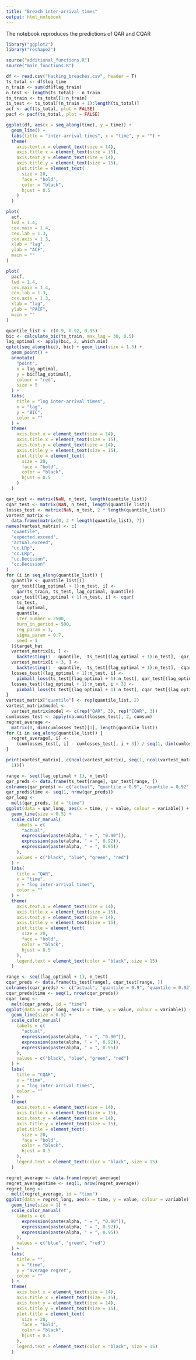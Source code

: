 ```yaml
---
title: "Breach inter-arrival times"
output: html_notebook
---
```


The notebook reproduces the predictions of QAR and CQAR

```r
library("ggplot2")
library("reshape2")

source("additional_functions.R")
source("main_functions.R")

df <- read.csv("hacking_breaches.csv", header = T)
ts_total <- df$log_time
n_train <- sum(df$flag_train)
n_test <- length(ts_total) - n_train
ts_train <- ts_total[1:n_train]
ts_test <- ts_total[(n_train + 1):length(ts_total)]
acf <- acf(ts_total, plot = FALSE)
pacf <- pacf(ts_total, plot = FALSE)
```

```r
ggplot(df, aes(x = seq_along(time), y = time)) +
  geom_line() +
  labs(title = "inter-arrival times", x = "time", y = "") +
  theme(
    axis.text.x = element_text(size = 14),
    axis.title.x = element_text(size = 15),
    axis.text.y = element_text(size = 14),
    axis.title.y = element_text(size = 15),
    plot.title = element_text(
      size = 20,
      face = "bold",
      color = "black",
      hjust = 0.5
    )
  )
```

```r
plot(
  acf,
  lwd = 1.4,
  cex.main = 1.4,
  cex.lab = 1.3,
  cex.axis = 1.3,
  xlab = "lag",
  ylab = "ACF",
  main = ""
)
```


```r
plot(
  pacf,
  lwd = 1.4,
  cex.main = 1.4,
  cex.lab = 1.3,
  cex.axis = 1.3,
  xlab = "lag",
  ylab = "PACF",
  main = ""
)
```

```r
quantile_list <- c(0.9, 0.92, 0.95)
bic <- calculate_bic(ts_train, max_lag = 30, 0.5)
lag_optimal <- apply(bic, 2, which.min)
qplot(seq_along(bic), bic) + geom_line(size = 1.5) +
  geom_point() +
  annotate(
    "point",
    x = lag_optimal,
    y = bic[lag_optimal],
    colour = "red",
    size = 5
  ) +
  labs(
    title = "log inter-arrival times",
    x = "lag",
    y = "BIC",
    color = ""
  ) +
  theme(
    axis.text.x = element_text(size = 14),
    axis.title.x = element_text(size = 15),
    axis.text.y = element_text(size = 14),
    axis.title.y = element_text(size = 15),
    plot.title = element_text(
      size = 20,
      face = "bold",
      color = "black",
      hjust = 0.5
    )
  )
```


```r
qar_test <- matrix(NaN, n_test, length(quantile_list))
cqar_test <- matrix(NaN, n_test, length(quantile_list))
losses_test <- matrix(NaN, n_test, 2 * length(quantile_list))
vartest_matrix <-
  data.frame(matrix(0, 2 * length(quantile_list), 7))
names(vartest_matrix) <- c(
  "quantile",
  "expected.exceed",
  "actual.exceed",
  "uc.LRp",
  "cc.LRp",
  "uc.Decision",
  "cc.Decision"
)
for (i in seq_along(quantile_list)) {
  quantile <- quantile_list[i]
  qar_test[(lag_optimal + 1):n_test, i] <-
    qar(ts_train, ts_test, lag_optimal, quantile)
  cqar_test[(lag_optimal + 1):n_test, i] <- cqar(
    ts_test,
    lag_optimal,
    quantile,
    iter_number = 2500,
    burn_in_period = 500,
    reg_param = 1,
    sigma_param = 0.7,
    seed = 1
  )$target_hat
  vartest_matrix[i, ] <-
    backtesting(1 - quantile, -ts_test[(lag_optimal + 1):n_test], -qar_test[(lag_optimal + 1):n_test, i])
  vartest_matrix[i + 3, ] <-
    backtesting(1 - quantile, -ts_test[(lag_optimal + 1):n_test], -cqar_test[(lag_optimal + 1):n_test, i])
  losses_test[(lag_optimal + 1):n_test, i] <-
    pinball_loss(ts_test[(lag_optimal + 1):n_test], qar_test[(lag_optimal + 1):n_test, i], quantile)
  losses_test[(lag_optimal + 1):n_test, i + 3] <-
    pinball_loss(ts_test[(lag_optimal + 1):n_test], cqar_test[(lag_optimal + 1):n_test, i], quantile)
}
vartest_matrix["quantile"] <- rep(quantile_list, 2)
vartest_matrix$model <-
  vartest_matrix$model <- c(rep("QAR", 3), rep("CQAR", 3))
cumlosses_test <- apply(na.omit(losses_test), 2, cumsum)
regret_average <-
  matrix(0, dim(cumlosses_test)[1], length(quantile_list))
for (i in seq_along(quantile_list)) {
  regret_average[, i] <-
    (cumlosses_test[, i] - cumlosses_test[, i + 3]) / seq(1, dim(cumlosses_test)[1])
}
```

```r
print(vartest_matrix[, c(ncol(vartest_matrix), seq(1, ncol(vartest_matrix) -
  1))])
```

```r
range <- seq((lag_optimal + 1), n_test)
qar_preds <- data.frame(ts_test[range], qar_test[range, ])
colnames(qar_preds) <- c("actual", "quantile = 0.9", "quantile = 0.92", "quantile = 0.95")
qar_preds$time <- seq(1, nrow(qar_preds))
qar_long <-
  melt(qar_preds, id = "time") 
ggplot(data = qar_long, aes(x = time, y = value, colour = variable)) +
  geom_line(size = 0.5) +
  scale_color_manual(
    labels = c(
      "actual",
      expression(paste(alpha, " = ", "0.90")),
      expression(paste(alpha, " = ", 0.92)),
      expression(paste(alpha, " = ", 0.95))
    ),
    values = c("black", "blue", "green", "red")
  ) +
  labs(
    title = "QAR",
    x = "time",
    y = "log inter-arrival times",
    color = ""
  ) +
  theme(
    axis.text.x = element_text(size = 14),
    axis.title.x = element_text(size = 15),
    axis.text.y = element_text(size = 14),
    axis.title.y = element_text(size = 15),
    plot.title = element_text(
      size = 20,
      face = "bold",
      color = "black",
      hjust = 0.5
    ),
    legend.text = element_text(color = "black", size = 15)
  )
```


```r
range <- seq((lag_optimal + 1), n_test)
cqar_preds <- data.frame(ts_test[range], cqar_test[range, ])
colnames(cqar_preds) <- c("actual", "quantile = 0.9", "quantile = 0.92", "quantile = 0.95")
cqar_preds$time <- seq(1, nrow(cqar_preds))
cqar_long <-
  melt(cqar_preds, id = "time")
ggplot(data = cqar_long, aes(x = time, y = value, colour = variable)) +
  geom_line(size = 0.5) +
  scale_color_manual(
    labels = c(
      "actual",
      expression(paste(alpha, " = ", "0.90")),
      expression(paste(alpha, " = ", 0.92)),
      expression(paste(alpha, " = ", 0.95))
    ),
    values = c("black", "blue", "green", "red")
  ) +
  labs(
    title = "CQAR",
    x = "time",
    y = "log inter-arrival times",
    color = ""
  ) +
  theme(
    axis.text.x = element_text(size = 14),
    axis.title.x = element_text(size = 15),
    axis.text.y = element_text(size = 14),
    axis.title.y = element_text(size = 15),
    plot.title = element_text(
      size = 20,
      face = "bold",
      color = "black",
      hjust = 0.5
    ),
    legend.text = element_text(color = "black", size = 15)
  )
```

```r
regret_average <- data.frame(regret_average)
regret_average$time <- seq(1, nrow(regret_average))
regret_long <-
  melt(regret_average, id = "time")
ggplot(data = regret_long, aes(x = time, y = value, colour = variable)) +
  geom_line(size = 1) +
  scale_color_manual(
    labels = c(
      expression(paste(alpha, " = ", "0.90")),
      expression(paste(alpha, " = ", 0.92)),
      expression(paste(alpha, " = ", 0.95))
    ),
    values = c("blue", "green", "red")
  ) +
  labs(
    title = "",
    x = "time",
    y = "average regret",
    color = ""
  ) +
  theme(
    axis.text.x = element_text(size = 14),
    axis.title.x = element_text(size = 15),
    axis.text.y = element_text(size = 14),
    axis.title.y = element_text(size = 15),
    plot.title = element_text(
      size = 20,
      face = "bold",
      color = "black",
      hjust = 0.5
    ),
    legend.text = element_text(color = "black", size = 15)
  )
```
